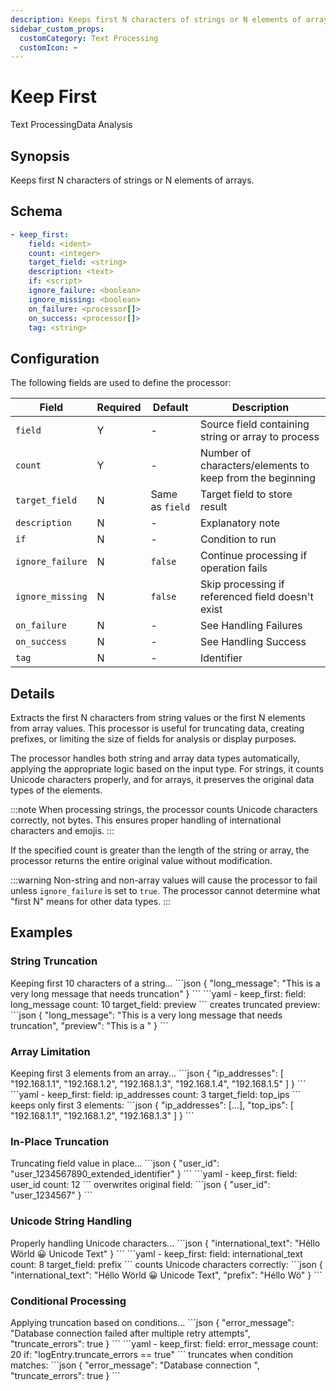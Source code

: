 ```yaml
---
description: Keeps first N characters of strings or N elements of arrays
sidebar_custom_props:
  customCategory: Text Processing
  customIcon: ⬅️
---
```


# Keep First

<span className="theme-doc-version-badge badge badge--primary">Text Processing</span><span className="theme-doc-version-badge badge badge--secondary">Data Analysis</span>

## Synopsis

Keeps first N characters of strings or N elements of arrays.

## Schema

```yaml {2-4}
- keep_first:
    field: <ident>
    count: <integer>
    target_field: <string>
    description: <text>
    if: <script>
    ignore_failure: <boolean>
    ignore_missing: <boolean>
    on_failure: <processor[]>
    on_success: <processor[]>
    tag: <string>
```

## Configuration

The following fields are used to define the processor:

|Field|Required|Default|Description|
|---|---|---|---|
|`field`|Y|-|Source field containing string or array to process|
|`count`|Y|-|Number of characters/elements to keep from the beginning|
|`target_field`|N|Same as `field`|Target field to store result|
|`description`|N|-|Explanatory note|
|`if`|N|-|Condition to run|
|`ignore_failure`|N|`false`|Continue processing if operation fails|
|`ignore_missing`|N|`false`|Skip processing if referenced field doesn't exist|
|`on_failure`|N|-|See <Topic id="handling-failures">Handling Failures</Topic>|
|`on_success`|N|-|See <Topic id="handling-success">Handling Success</Topic>|
|`tag`|N|-|Identifier|

## Details

Extracts the first N characters from string values or the first N elements from array values. This processor is useful for truncating data, creating prefixes, or limiting the size of fields for analysis or display purposes.

The processor handles both string and array data types automatically, applying the appropriate logic based on the input type. For strings, it counts Unicode characters properly, and for arrays, it preserves the original data types of the elements.

:::note
When processing strings, the processor counts Unicode characters correctly, not bytes. This ensures proper handling of international characters and emojis.
:::

If the specified count is greater than the length of the string or array, the processor returns the entire original value without modification.

:::warning
Non-string and non-array values will cause the processor to fail unless `ignore_failure` is set to `true`. The processor cannot determine what "first N" means for other data types.
:::

## Examples

### String Truncation

<ExampleGrid>
  <CommentCol>
    Keeping first 10 characters of a string...
  </CommentCol>
  <CodeCol>
    ```json
    {
      "long_message": "This is a very long message that needs truncation"
    }
    ```
    ```yaml
    - keep_first:
        field: long_message
        count: 10
        target_field: preview
    ```
  </CodeCol>
  <CommentCol>
    creates truncated preview:
  </CommentCol>
  <CodeCol>
    ```json
    {
      "long_message": "This is a very long message that needs truncation",
      "preview": "This is a "
    }
    ```
  </CodeCol>
</ExampleGrid>

### Array Limitation

<ExampleGrid>
  <CommentCol>
    Keeping first 3 elements from an array...
  </CommentCol>
  <CodeCol>
    ```json
    {
      "ip_addresses": [
        "192.168.1.1",
        "192.168.1.2", 
        "192.168.1.3",
        "192.168.1.4",
        "192.168.1.5"
      ]
    }
    ```
    ```yaml
    - keep_first:
        field: ip_addresses
        count: 3
        target_field: top_ips
    ```
  </CodeCol>
  <CommentCol>
    keeps only first 3 elements:
  </CommentCol>
  <CodeCol>
    ```json
    {
      "ip_addresses": [...],
      "top_ips": [
        "192.168.1.1",
        "192.168.1.2",
        "192.168.1.3"
      ]
    }
    ```
  </CodeCol>
</ExampleGrid>

### In-Place Truncation

<ExampleGrid>
  <CommentCol>
    Truncating field value in place...
  </CommentCol>
  <CodeCol>
    ```json
    {
      "user_id": "user_1234567890_extended_identifier"
    }
    ```
    ```yaml
    - keep_first:
        field: user_id
        count: 12
    ```
  </CodeCol>
  <CommentCol>
    overwrites original field:
  </CommentCol>
  <CodeCol>
    ```json
    {
      "user_id": "user_1234567"
    }
    ```
  </CodeCol>
</ExampleGrid>

### Unicode String Handling

<ExampleGrid>
  <CommentCol>
    Properly handling Unicode characters...
  </CommentCol>
  <CodeCol>
    ```json
    {
      "international_text": "Héllo Wörld 😀 Unicode Text"
    }
    ```
    ```yaml
    - keep_first:
        field: international_text
        count: 8
        target_field: prefix
    ```
  </CodeCol>
  <CommentCol>
    counts Unicode characters correctly:
  </CommentCol>
  <CodeCol>
    ```json
    {
      "international_text": "Héllo Wörld 😀 Unicode Text",
      "prefix": "Héllo Wö"
    }
    ```
  </CodeCol>
</ExampleGrid>

### Conditional Processing

<ExampleGrid>
  <CommentCol>
    Applying truncation based on conditions...
  </CommentCol>
  <CodeCol>
    ```json
    {
      "error_message": "Database connection failed after multiple retry attempts",
      "truncate_errors": true
    }
    ```
    ```yaml
    - keep_first:
        field: error_message
        count: 20
        if: "logEntry.truncate_errors == true"
    ```
  </CodeCol>
  <CommentCol>
    truncates when condition matches:
  </CommentCol>
  <CodeCol>
    ```json
    {
      "error_message": "Database connection ",
      "truncate_errors": true
    }
    ```
  </CodeCol>
</ExampleGrid>